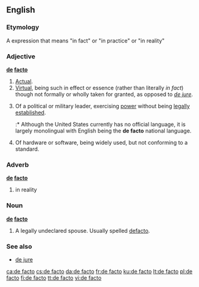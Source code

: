 {{see|defacto}}
{{wikipedia}}
==English==

===Etymology===
A {{L.}} expression that means "in fact" or "in practice" or "in reality"

===Adjective===
'''[[de]] [[facto]]'''

# [[actual|Actual]].
# [[virtual|Virtual]], being such in effect or essence (rather than literally ''in fact'') though not formally or wholly taken for granted, as opposed to ''[[de jure]]''.
# {{context|politics|military}} Of a political or military leader, exercising [[power]] without being [[legally]] [[establish]]ed.
#:* Although the United States currently has no official language, it is largely monolingual with English being the '''de facto''' national language.
# {{context|computing}} Of hardware or software, being widely used, but not conforming to a standard.

===Adverb===
'''[[de]] [[facto]]'''

# in reality

===Noun===
'''[[de]] [[facto]]'''

# {{Australia}} A legally undeclared spouse. Usually spelled [[defacto]].

===See also===
* [[de jure]]

[[ca:de facto]]
[[cs:de facto]]
[[da:de facto]]
[[fr:de facto]]
[[ku:de facto]]
[[lt:de facto]]
[[pl:de facto]]
[[fi:de facto]]
[[tt:de facto]]
[[vi:de facto]]